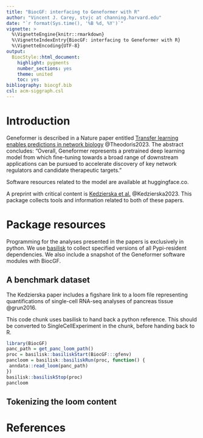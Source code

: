 ```yaml
---
title: "BiocGF: interfacing to Geneformer with R"
author: "Vincent J. Carey, stvjc at channing.harvard.edu"
date: "`r format(Sys.time(), '%B %d, %Y')`"
vignette: >
  %\VignetteEngine{knitr::rmarkdown}
  %\VignetteIndexEntry{BiocGF: interfacing to Geneformer with R}
  %\VignetteEncoding{UTF-8}
output:
  BiocStyle::html_document:
    highlight: pygments
    number_sections: yes
    theme: united
    toc: yes
bibliography: biocgf.bib
csl: acm-siggraph.csl
---
```


# Introduction

Geneformer is described in a Nature paper
entitled [Transfer learning enables predictions
in network biology](https://www.ncbi.nlm.nih.gov/pmc/articles/PMC10949956/)
@Theodoris2023.
The abstract concludes: "Overall, Geneformer represents a pretrained deep learning model from which fine-tuning towards a broad range of downstream applications can be pursued to accelerate discovery of key network regulators and candidate therapeutic targets."

Software resources related to the model are available at huggingface.co.

A preprint with critical content is [Kedzierska et al.](https://www.biorxiv.org/content/10.1101/2023.10.16.561085v2) @Kedzierska2023.  This package collects tools
and information related to both of these papers.

# Package resources

Programming for the analyses presented in the papers
is exclusively in python.  We use [basilisk](https://bioconductor.org/packages/basilisk) to collect specified versions of all Pypi-resident dependencies.
We also include a snapshot of the Geneformer software modules
with BiocGF.

## A benchmark dataset

The Kedzierska paper includes a figshare link to a loom
file representing quantifications of single-cell RNA-seq
analyses of pancreas tissue @grun2016.

This code chunk uses basilisk to hand back a python
reference.  This should be converted to SingleCellExperiment
in the chunk, before handing back to R.
```r
library(BiocGF)
panc_path = get_panc_loom_path()
proc = basilisk::basiliskStart(BiocGF:::gfenv)
pancloom = basilisk::basiliskRun(proc, function() {
 anndata::read_loom(panc_path)
})
basilisk::basiliskStop(proc)
pancloom
```

## Tokenizing the loom content



# References
